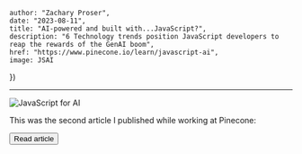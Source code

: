 

    author: "Zachary Proser", 
    date: "2023-08-11",
    title: "AI-powered and built with...JavaScript?", 
    description: "6 Technology trends position JavaScript developers to reap the rewards of the GenAI boom",
    href: "https://www.pinecone.io/learn/javascript-ai",
    image: JSAI
})


--- 

<Image src={meta.image} alt="JavaScript for AI"/>

This was the second article I published while working at Pinecone: 

<Button href={meta.href}>Read article</Button>


